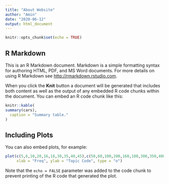```yaml
---
title: "About Website"
author: "Amin"
date: "2020-06-12"
output: html_document
---
```


```r
knitr::opts_chunk$set(echo = TRUE)
```

## R Markdown

This is an R Markdown document. Markdown is a simple formatting syntax for authoring HTML, PDF, and MS Word documents. For more details on using R Markdown see <http://rmarkdown.rstudio.com>.

When you click the **Knit** button a document will be generated that includes both content as well as the output of any embedded R code chunks within the document. You can embed an R code chunk like this:

```r
knitr::kable(
summary(cars), 
  caption = "Summary table."
)

```

## Including Plots

You can also embed plots, for example:

```r
plot(c(5,6,10,20,16,18,30,35,40,45),c(50,60,100,200,160,180,300,350,400,450),
     xlab = "Freq", ylab = "Topic Code", type = "o")

```

Note that the `echo = FALSE` parameter was added to the code chunk to prevent printing of the R code that generated the plot.
